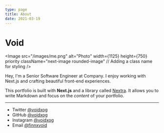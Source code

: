 ```yaml
---
type: page
title: About
date: 2021-03-19
---
```


# Void


<Image
  src="/images/me.png"
  alt="Photo"
  width={1125}
  height={750}
  priority
  className="next-image rounded-image" // Adding a class name for styling
/>

<style jsx>{`
  .rounded-image {
    border-radius: 50%; // Applying border-radius to make the image round
    overflow: hidden; // Ensuring the image stays within the rounded border
  }
`}</style>


Hey, I'm a Senior Software Engineer at Company. I enjoy working with Next.js and crafting beautiful front-end experiences.

This portfolio is built with **Next.js** and a library called [Nextra](https://nextra.vercel.app/). It allows you to write Markdown and focus on the _content_ of your portfolio.

---

- Twitter [@voidxog](https://twitter.com/voidxog)
- GitHub [@voidxog](https://github.com/voidxog)
- Instagram [@voidxog](https://instagram.com/voidxog)
- Email [@finnxvoid](finnxvoid@icloud.com)
